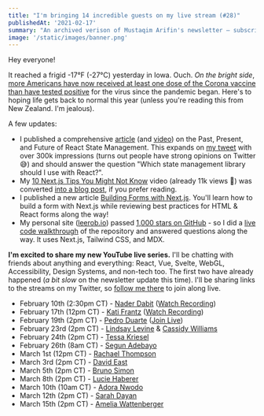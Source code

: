 ```yaml
---
title: "I'm bringing 14 incredible guests on my live stream (#28)"
publishedAt: '2021-02-17'
summary: "An archived verison of Mustaqim Arifin's newsletter – subscribe to get early access."
image: '/static/images/banner.png'
---
```


Hey everyone!

It reached a frigid -17°F (-27°C) yesterday in Iowa. Ouch. _On the bright side_, [more Americans have now received at least one dose of the Corona vaccine than have tested positive](https://www.bloomberg.com/graphics/covid-vaccine-tracker-global-distribution/) for the virus since the pandemic began. Here's to hoping life gets back to normal this year (unless you're reading this from New Zealand. I'm jealous).

A few updates:

- I published a comprehensive [article](https://mustaqimarifin.xyz/blog/react-state-management) (and [video](https://www.youtube.com/watch?v=u_o09PD_qAs)) on the Past, Present, and Future of React State Management. This expands on [my tweet](https://twitter.com/leeerob/status/1353523847937536000) with over 300k impressions (turns out people have strong opinions on Twitter 😅) and should answer the question "Which state management library should I use with React?".
- My [10 Next.js Tips You Might Not Know](https://www.youtube.com/watch?v=R59e1Vl5lO8) video (already 11k views 🤯) was converted [into a blog post](https://vercel.com/blog/10-next-js-tips-you-might-not-know), if you prefer reading.
- I published a new article [Building Forms with Next.js](https://nextjs.org/blog/forms). You'll learn how to build a form with Next.js while reviewing best practices for HTML & React forms along the way!
- My personal site ([leerob.io](https://mustaqimarifin.xyz/)) passed [1,000 stars on GitHub](https://github.com/leerob/leerob.io) - so I did a [live code walkthrough](https://www.youtube.com/watch?v=xXQsF0q8KUg) of the repository and answered questions along the way. It uses Next.js, Tailwind CSS, and MDX.

**I'm excited to share my new YouTube live series.** I'll be chatting with friends about anything and everything: React, Vue, Svelte, WebGL, Accessibility, Design Systems, and non-tech too. The first two have already happened (_a bit slow_ on the newsletter update this time). I'll be sharing links to the streams on my Twitter, so [follow me there](https://twitter.com/leeerob) to join along live.

- February 10th (2:30pm CT) - [Nader Dabit](https://twitter.com/dabit3) ([Watch Recording](https://www.youtube.com/watch?v=OeSQJbZK3UM))
- February 17th (12pm CT) - [Kati Frantz](https://twitter.com/bahdcoder) ([Watch Recording](https://www.youtube.com/watch?v=OCuE8qcwIjU))
- February 19th (2pm CT) - [Pedro Duarte](https://twitter.com/peduarte) ([Join Live](https://www.youtube.com/watch?v=Gw28VgyKGkw))
- February 23rd (2pm CT) - [Lindsay Levine](https://twitter.com/levlinds) & [Cassidy Williams](https://twitter.com/cassidoo)
- February 24th (2pm CT) - [Tessa Kriesel](https://twitter.com/tessak22)
- February 26th (8am CT) - [Segun Adebayo](https://twitter.com/thesegunadebayo)
- March 1st (12pm CT) - [Rachael Thompson](https://twitter.com/rayeEThompson)
- March 3rd (2pm CT) - [David East](https://twitter.com/_davideast)
- March 5th (2pm CT) - [Bruno Simon](https://twitter.com/bruno_simon)
- March 8th (2pm CT) - [Lucie Haberer](https://twitter.com/li_hbr)
- March 10th (10am CT) - [Adora Nwodo](https://twitter.com/AdoraNwodo)
- March 12th (2pm CT) - [Sarah Dayan](https://twitter.com/frontstuff_io)
- March 15th (2pm CT) - [Amelia Wattenberger](https://twitter.com/Wattenberger)
